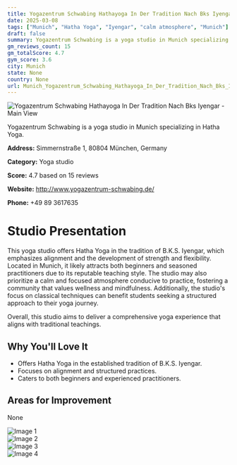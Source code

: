 ```yaml
---
title: Yogazentrum Schwabing Hathayoga In Der Tradition Nach Bks Iyengar
date: 2025-03-08
tags: ["Munich", "Hatha Yoga", "Iyengar", "calm atmosphere", "Munich"]  
draft: false
summary: Yogazentrum Schwabing is a yoga studio in Munich specializing in Hatha Yoga.
gm_reviews_count: 15
gm_totalScore: 4.7
gym_score: 3.6
city: Munich
state: None
country: None
url: Munich_Yogazentrum_Schwabing_Hathayoga_In_Der_Tradition_Nach_Bks_Iyengar
---
```


<div className="aspect-[16/9] relative my-8">
  <img 
    src="https://lh5.googleusercontent.com/p/AF1QipN7gQgc8hOWd16SZSY56DbCmSszlnAsNcSq3XU1=w1920-h1080-k-no"
    alt="Yogazentrum Schwabing Hathayoga In Der Tradition Nach Bks Iyengar - Main View"
    className="object-cover absolute inset-0 w-full h-full rounded-lg"
  />
</div>

Yogazentrum Schwabing is a yoga studio in Munich specializing in Hatha Yoga.

**Address:** Simmernstraße 1, 80804 München, Germany

**Category:** Yoga studio

**Score:** 4.7 based on 15 reviews

**Website:** http://www.yogazentrum-schwabing.de/

**Phone:** +49 89 3617635

# Studio Presentation

This yoga studio offers Hatha Yoga in the tradition of B.K.S. Iyengar, which emphasizes alignment and the development of strength and flexibility. Located in Munich, it likely attracts both beginners and seasoned practitioners due to its reputable teaching style. The studio may also prioritize a calm and focused atmosphere conducive to practice, fostering a community that values wellness and mindfulness. Additionally, the studio's focus on classical techniques can benefit students seeking a structured approach to their yoga journey.

Overall, this studio aims to deliver a comprehensive yoga experience that aligns with traditional teachings.

## Why You'll Love It

- Offers Hatha Yoga in the established tradition of B.K.S. Iyengar.
- Focuses on alignment and structured practices.
- Caters to both beginners and experienced practitioners.

## Areas for Improvement

None

<div className="grid grid-cols-1 xl:grid-cols-2 gap-4 my-8">
<div className="aspect-[4/3] relative"><img src="https://lh5.googleusercontent.com/p/AF1QipOiaJoaD4-u52FxNPRaZXqoU5cY3CIAfThMd-fO=w1920-h1080-k-no" alt="Image 1" className="object-cover absolute inset-0 w-full h-full rounded-lg" /></div>
<div className="aspect-[4/3] relative"><img src="https://lh5.googleusercontent.com/p/AF1QipN1x2TfqVFnBFTClkcWziOntCNDmDuhNGcD9wVy=w1920-h1080-k-no" alt="Image 2" className="object-cover absolute inset-0 w-full h-full rounded-lg" /></div>
<div className="aspect-[4/3] relative"><img src="https://lh5.googleusercontent.com/p/AF1QipOztSlon-g7mcSgp3GSldO-wI8gHgk0h0odFySL=w1920-h1080-k-no" alt="Image 3" className="object-cover absolute inset-0 w-full h-full rounded-lg" /></div>
<div className="aspect-[4/3] relative"><img src="https://lh5.googleusercontent.com/p/AF1QipMCs_uEQqxceNaQ5LUCFluhKKoYUeuPNWI-gEL6=w1920-h1080-k-no" alt="Image 4" className="object-cover absolute inset-0 w-full h-full rounded-lg" /></div>
</div>